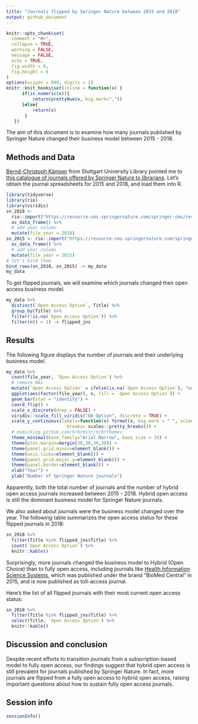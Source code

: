 ```yaml
---
title: "Journals flipped by Springer Nature between 2015 and 2018"
output: github_document
---
```


```r
knitr::opts_chunk$set(
  comment = "#>",
  collapse = TRUE,
  warning = FALSE,
  message = FALSE,
  echo = TRUE,
  fig.width = 9,
  fig.height = 6
)
options(scipen = 999, digits = 2)
knitr::knit_hooks$set(inline = function(x) {
      if(is.numeric(x)){
          return(prettyNum(x, big.mark=","))
      }else{
          return(x)
       }
   })
```

The aim of this document is to examine how many journals published by Springer Nature changed their business model between 2015 - 2018.

## Methods and Data

[Bernd-Christoph Kämper](https://twitter.com/bckaemper/status/993477985327108101) from Stuttgart University Library pointed me to [this catalogue of journals offered by Springer Nature to librarians](https://www.springernature.com/gp/librarians/licensing/journals-price-list). Let's obtain the journal  spreadsheets for 2015 and 2018, and load them into R.

```r
library(tidyverse)
library(rio)
library(viridis)
sn_2018 <-
  rio::import("https://resource-cms.springernature.com/springer-cms/rest/v1/content/15226614/data/v7", skip = 8) %>%
  as_data_frame() %>%
  # add year column
  mutate(file_year = 2018)
sn_2015 <- rio::import("https://resource-cms.springernature.com/springer-cms/rest/v1/content/10619914/data/v1", skip = 8) %>%
  as_data_frame() %>%
  # add year column
  mutate(file_year = 2015)
# let's bind them
bind_rows(sn_2018, sn_2015) -> my_data
my_data
```

To get flipped journals, we will examine which journals changed their open access business model.

```r
my_data %>%
  distinct(`Open Access Option`, Title) %>%
  group_by(Title) %>%
  filter(!is.na(`Open Access Option`)) %>%
  filter(n() > 1) -> flipped_jns
```

## Results

The following figure displays the number of journals and their underlying business model.


```r
my_data %>%
  count(file_year, `Open Access Option`) %>% 
  # remove NAs
  mutate(`Open Access Option` = ifelse(is.na(`Open Access Option`), "not reported", `Open Access Option`)) %>%
  ggplot(aes(factor(file_year), n, fill = `Open Access Option`)) + 
  geom_bar(stat = "identity") +
  coord_flip() +
  scale_x_discrete(drop = FALSE) +
  viridis::scale_fill_viridis("OA Option", discrete = TRUE) +
  scale_y_continuous(labels=function(x) format(x, big.mark = " ", scientific = FALSE),
                       breaks= scales::pretty_breaks()) +
  # mimicking github.com/hrbrmstr/hrbrthemes 
  theme_minimal(base_family="Arial Narrow", base_size = 16) +
  theme(plot.margin=margin(30,30,30,30)) +
  theme(panel.grid.minor=element_blank()) +
  theme(axis.ticks=element_blank()) +
  theme(panel.grid.major.y=element_blank()) +
  theme(panel.border=element_blank()) +
  xlab("Year") +
  ylab("Number of Springer Nature journals")
```

Apparently, both the total number of journals and the number of hybrid open access journals increased between 2015 - 2018. Hybrid open access is still the dominant business model for Springer Nature journals.

We also asked about journals were the business model changed over the year. The following table summarizes the open access status for these flipped journals in 2018:

```r
sn_2018 %>%
  filter(Title %in% flipped_jns$Title) %>%
  count(`Open Access Option`) %>%
  knitr::kable()
```

Surprisingly, more journals changed the business model to Hybrid (Open Choice) than to fully open access, including journals like [Health Information Science Systems](https://link.springer.com/journal/13755), which was published under the brand "BioMed Central" in 2015, and is now published as toll-access journal.

Here's the list of all flipped journals with their most current open access status:

```r
sn_2018 %>%
  filter(Title %in% flipped_jns$Title) %>%
  select(Title, `Open Access Option`) %>%
  knitr::kable()
```

## Discussion and conclusion

Despite recent efforts to transition journals from a subscription-based model to fully open access, our findings suggest that hybrid open access is still prevalent for journals published by Springer Nature. In fact, more journals are flipped from a fully open access to hybrid open access, raising important questions about how to sustain fully open access journals.

## Session info

```r
sessionInfo()
```
